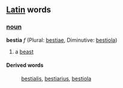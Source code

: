 ==[[Latin]] words==
===[[noun]]===
'''bestia''' ''f'' (Plural: [[bestiae]], Diminutive: [[bestiola]])

# a [[beast]]
====Derived words====
: [[bestialis]], [[bestiarius]], [[bestiola]]